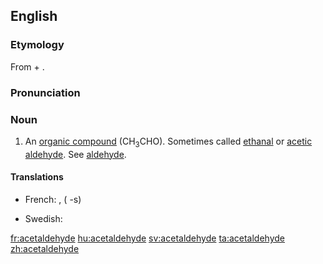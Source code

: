 ==English==
{{wikipedia}}

===Etymology===
From {{term|acetic}} + {{term|aldehyde}}.

===Pronunciation===
{{rfp}}

===Noun===
{{en-noun|-}}

# {{organic compound}} An [[organic compound]] (CH<sub>3</sub>CHO). Sometimes called [[ethanal]] or [[acetic aldehyde]]. See [[aldehyde]].

====Translations====
{{trans-top|the organic compound CH<sub>3</sub>CHO}}
*French: {{t|fr|acétaldéhyde|m}}, {{t|fr|éthanal|m}} ({{p}} -s)
{{trans-mid}}
*Swedish: {{t|sv|etanal|c}}
{{trans-bottom}}

[[fr:acetaldehyde]]
[[hu:acetaldehyde]]
[[sv:acetaldehyde]]
[[ta:acetaldehyde]]
[[zh:acetaldehyde]]